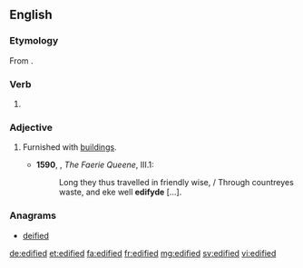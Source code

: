 ==English==

===Etymology===
From {{suffix|edify|ed|lang=en}}.

===Verb===
{{head|en|verb form}}

# {{en-past of|edify}}

===Adjective===
{{en-adj}}

# {{context|obsolete|lang=en}} Furnished with [[building]]s.
#* '''1590''', {{w|Edmund Spenser}}, ''The Faerie Queene'', III.1:
#*: Long they thus travelled in friendly wise, / Through countreyes waste, and eke well '''edifyde''' [...].

===Anagrams===
* [[deified#English|deified]]

[[de:edified]]
[[et:edified]]
[[fa:edified]]
[[fr:edified]]
[[mg:edified]]
[[sv:edified]]
[[vi:edified]]